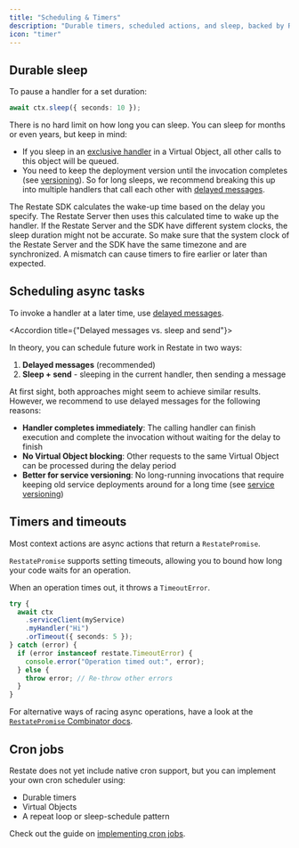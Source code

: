 ```yaml
---
title: "Scheduling & Timers"
description: "Durable timers, scheduled actions, and sleep, backed by Restate."
icon: "timer"
---
```



<TimersIntro/>

## Durable sleep
To pause a handler for a set duration:

```typescript {"CODE_LOAD::ts/src/develop/durable_timers.ts#sleep"} 
await ctx.sleep({ seconds: 10 });
```

There is no hard limit on how long you can sleep. You can sleep for months or even years, but keep in mind:
- If you sleep in an [exclusive handler](/foundations/handlers#handler-behavior) in a Virtual Object, all other calls to this object will be queued.
- You need to keep the deployment version until the invocation completes (see [versioning](/services/versioning)).
So for long sleeps, we recommend breaking this up into multiple handlers that call each other with [delayed messages](/develop/ts/service-communication#delayed-messages).

<Accordion title="Clock synchronization Restate Server vs. SDK">
    The Restate SDK calculates the wake-up time based on the delay you specify.
    The Restate Server then uses this calculated time to wake up the handler.
    If the Restate Server and the SDK have different system clocks, the sleep duration might not be accurate.
    So make sure that the system clock of the Restate Server and the SDK have the same timezone and are synchronized.
    A mismatch can cause timers to fire earlier or later than expected.
</Accordion>

## Scheduling async tasks

To invoke a handler at a later time, use [delayed messages](/develop/ts/service-communication#delayed-messages).

<Accordion title={"Delayed messages vs. sleep and send"}>

In theory, you can schedule future work in Restate in two ways:
1. **Delayed messages** (recommended)
2. **Sleep + send** - sleeping in the current handler, then sending a message

At first sight, both approaches might seem to achieve similar results.
However, we recommend to use delayed messages for the following reasons:

- **Handler completes immediately**: The calling handler can finish execution and complete the invocation without waiting for the delay to finish
- **No Virtual Object blocking**: Other requests to the same Virtual Object can be processed during the delay period
- **Better for service versioning**: No long-running invocations that require keeping old service deployments around for a long time (see [service versioning](/services/versioning))
</Accordion>

## Timers and timeouts

Most context actions are async actions that return a `RestatePromise`.

`RestatePromise` supports setting timeouts, allowing you to bound how long your code waits for an operation.

When an operation times out, it throws a `TimeoutError`.

```typescript {"CODE_LOAD::ts/src/develop/durable_timers.ts#timer"} 
try {
  await ctx
    .serviceClient(myService)
    .myHandler("Hi")
    .orTimeout({ seconds: 5 });
} catch (error) {
  if (error instanceof restate.TimeoutError) {
    console.error("Operation timed out:", error);
  } else {
    throw error; // Re-throw other errors
  }
}
```

For alternative ways of racing async operations, have a look at the [`RestatePromise` Combinator docs](/develop/ts/concurrent-tasks).

## Cron jobs

Restate does not yet include native cron support, but you can implement your own cron scheduler using:
- Durable timers
- Virtual Objects
- A repeat loop or sleep-schedule pattern

Check out the guide on [implementing cron jobs](/guides/cron).